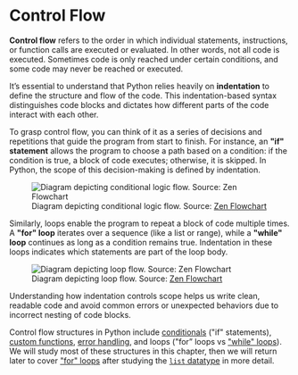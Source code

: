 # Control Flow

**Control flow** refers to the order in which individual statements, instructions, or function calls are executed or evaluated. In other words, not all code is executed. Sometimes code is only reached under certain conditions, and some code may never be reached or executed.


It's essential to understand that Python relies heavily on **indentation** to define the structure and flow of the code. This indentation-based syntax distinguishes code blocks and dictates how different parts of the code interact with each other.



To grasp control flow, you can think of it as a series of decisions and repetitions that guide the program from start to finish. For instance, an **\"if\" statement** allows the program to choose a path based on a condition: if the condition is true, a block of code executes; otherwise, it is skipped. In Python, the scope of this decision-making is defined by indentation.

![Diagram depicting conditional logic flow. Source: [Zen Flowchart](https://www.zenflowchart.com/guides/if-else-flowchart)](../../../images/control-flow-if-else.png)

Similarly, loops enable the program to repeat a block of code multiple times. A **\"for\" loop** iterates over a sequence (like a list or range), while a **\"while\" loop** continues as long as a condition remains true. Indentation in these loops indicates which statements are part of the loop body.

![Diagram depicting loop flow. Source: [Zen Flowchart](https://www.zenflowchart.com/blog/for-loop-flowchart)](../../../images/control-flow-loops.png)

Understanding how indentation controls scope helps us write clean, readable code and avoid common errors or unexpected behaviors due to incorrect nesting of code blocks.




Control flow structures in Python include [conditionals](onditional-logic.qmd) (\"if\" statements), [custom functions](custom-functions.qmd), [error handling](errors.qmd), and loops (\"for" loops vs [\"while\" loops](while-loops.qmd)). We will study most of these structures in this chapter, then we will return later to cover [\"for\" loops](../../data-processing/for-loops.qmd) after studying the [`list` datatype](../container-datatypes/lists.qmd) in more detail.

